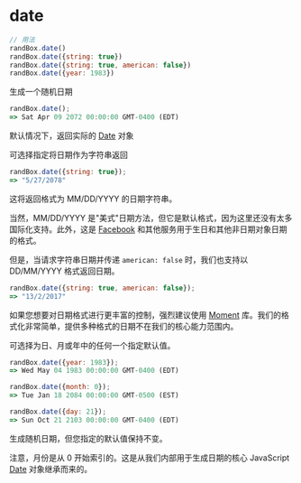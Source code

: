 # date

```js
// 用法
randBox.date()
randBox.date({string: true})
randBox.date({string: true, american: false})
randBox.date({year: 1983})
```

生成一个随机日期

```js
randBox.date();
=> Sat Apr 09 2072 00:00:00 GMT-0400 (EDT)
```

默认情况下，返回实际的 [Date][Date] 对象

可选择指定将日期作为字符串返回

```js
randBox.date({string: true});
=> "5/27/2078"
```

这将返回格式为 MM/DD/YYYY 的日期字符串。

当然，MM/DD/YYYY 是"美式"日期方法，但它是默认格式，因为这里还没有太多国际化支持。此外，这是 [Facebook][FB] 和其他服务用于生日和其他非日期对象日期的格式。

但是，当请求字符串日期并传递 `american: false` 时，我们也支持以 DD/MM/YYYY 格式返回日期。

```js
randBox.date({string: true, american: false});
=> "13/2/2017"
```

如果您想要对日期格式进行更丰富的控制，强烈建议使用 [Moment][Moment] 库。我们的格式化非常简单，提供多种格式的日期不在我们的核心能力范围内。

可选择为日、月或年中的任何一个指定默认值。

```js
randBox.date({year: 1983});
=> Wed May 04 1983 00:00:00 GMT-0400 (EDT)

randBox.date({month: 0});
=> Tue Jan 18 2084 00:00:00 GMT-0500 (EST)

randBox.date({day: 21});
=> Sun Oct 21 2103 00:00:00 GMT-0400 (EDT)
```

生成随机日期，但您指定的默认值保持不变。

注意，月份是从 0 开始索引的。这是从我们内部用于生成日期的核心 JavaScript [Date][Date] 对象继承而来的。

[Date]: https://developer.mozilla.org/en-US/docs/Web/JavaScript/Reference/Global_Objects/Date
[FB]: https://developers.facebook.com/docs/reference/api/user/
[Moment]: http://momentjs.com
